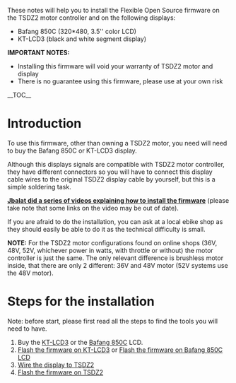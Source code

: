 These notes will help you to install the Flexible Open Source firmware on the TSDZ2 motor controller and on the following displays:
* Bafang 850C (320*480, 3.5'' color LCD)
* KT-LCD3 (black and white segment display)

'''IMPORTANT NOTES:'''
* Installing this firmware will void your warranty of TSDZ2 motor and display
* There is no guarantee using this firmware, please use at your own risk

__TOC__

= Introduction =

To use this firmware, other than owning a TSDZ2 motor, you need will need to buy the Bafang 850C or KT-LCD3 display.

Although this displays signals are compatible with TSDZ2 motor controller, they have different connectors so you will have to connect this display cable wires to the original TSDZ2 display cable by yourself, but this is a simple soldering task.

'''[https://www.youtube.com/watch?v=nj8GxKHut3o Jbalat did a series of videos explaining how to install the firmware]''' (please take note that some links on the video may be out of date).

If you are afraid to do the installation, you can ask at a local ebike shop as they should easily be able to do it as the technical difficulty is small.

'''NOTE:''' For the TSDZ2 motor configurations found on online shops (36V, 48V, 52V, whichever power in watts, with throttle or without) the motor controller is just the same. The only relevant difference is brushless motor inside, that there are only 2 different: 36V and 48V motor (52V systems use the 48V motor).

= Steps for the installation =
Note: before start, please first read all the steps to find the tools you will need to have.

# Buy the [[KT-LCD3]] or the [[Bafang 850C LCD|Bafang 850C]] LCD.
# [[How to flash the Flexible OpenSource firmware on KT LCD3|Flash the firmware on KT-LCD3]] or [[Flash the firmware on Bafang 850C LCD]]
# [[Wire-LCD-to-TSDZ2|Wire the display to TSDZ2]]
# [[Flash the firmware on TSDZ2]]
